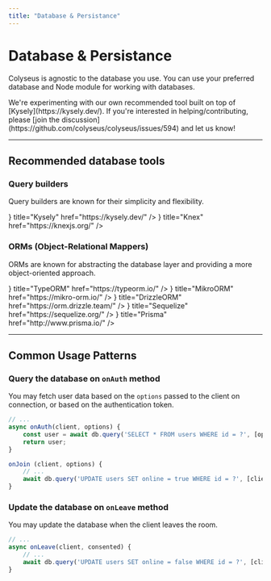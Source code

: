 ```yaml
---
title: "Database & Persistance"
---
```


# Database & Persistance

Colyseus is agnostic to the database you use. You can use your preferred database and Node module for working with databases.

<Callout type="warning">
    We're experimenting with our own recommended tool built on top of [Kysely](https://kysely.dev/). If you're interested in helping/contributing, please [join the discussion](https://github.com/colyseus/colyseus/issues/594) and let us know!
</Callout>

---

## Recommended database tools

### Query builders

Query builders are known for their simplicity and flexibility.

<Cards>
    <Cards.Card target="_blank" icon={<LinkExternalIcon/>} title="Kysely" href="https://kysely.dev/" />
    <Cards.Card target="_blank" icon={<LinkExternalIcon/>} title="Knex" href="https://knexjs.org/" />
</Cards>


### ORMs (Object-Relational Mappers)

ORMs are known for abstracting the database layer and providing a more object-oriented approach.

<Cards>
    <Cards.Card target="_blank" icon={<LinkExternalIcon/>} title="TypeORM" href="https://typeorm.io/" />
    <Cards.Card target="_blank" icon={<LinkExternalIcon/>} title="MikroORM" href="https://mikro-orm.io/" />
    <Cards.Card target="_blank" icon={<LinkExternalIcon/>} title="DrizzleORM" href="https://orm.drizzle.team/" />
    <Cards.Card target="_blank" icon={<LinkExternalIcon/>} title="Sequelize" href="https://sequelize.org/" />
    <Cards.Card target="_blank" icon={<LinkExternalIcon/>} title="Prisma" href="http://www.prisma.io/" />
</Cards>

---

## Common Usage Patterns

### Query the database on `onAuth` method

You may fetch user data based on the `options` passed to the client on connection, or based on the authentication token.

```ts filename="src/rooms/MyRoom.ts"
// ...
async onAuth(client, options) {
    const user = await db.query('SELECT * FROM users WHERE id = ?', [options.userId]);
    return user;
}

onJoin (client, options) {
    // ...
    await db.query('UPDATE users SET online = true WHERE id = ?', [client.auth.id]);
}
```

### Update the database on `onLeave` method

You may update the database when the client leaves the room.

```ts filename="src/rooms/MyRoom.ts"
// ...
async onLeave(client, consented) {
    // ...
    await db.query('UPDATE users SET online = false WHERE id = ?', [client.auth.id]);
}
```
